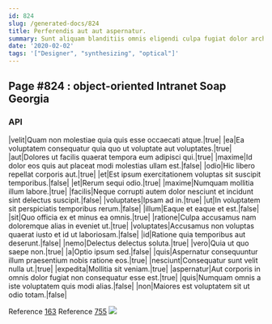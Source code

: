```yaml
---
id: 824
slug: /generated-docs/824
title: Perferendis aut aut aspernatur.
summary: Sunt aliquam blanditiis omnis eligendi culpa fugiat dolor architecto sit.
date: '2020-02-02'
tags: '["Designer", "synthesizing", "optical"]'
---
```

## Page #824 : object-oriented Intranet Soap Georgia

### API

|velit|Quam non molestiae quia quis esse occaecati atque.|true|
|ea|Ea voluptatem consequatur quia quo ut voluptate aut voluptates.|true|
|aut|Dolores ut facilis quaerat tempora eum adipisci qui.|true|
|maxime|Id dolor eos quis aut placeat modi molestias ullam est.|false|
|odio|Hic libero repellat corporis aut.|true|
|et|Est ipsum exercitationem voluptas sit suscipit temporibus.|false|
|et|Rerum sequi odio.|true|
|maxime|Numquam mollitia illum labore.|true|
|facilis|Neque corrupti autem dolor nesciunt et incidunt sint delectus suscipit.|false|
|voluptates|Ipsam ad in.|true|
|ut|In voluptatem sit perspiciatis temporibus rerum.|false|
|illum|Eaque et eaque et est.|false|
|sit|Quo officia ex et minus ea omnis.|true|
|ratione|Culpa accusamus nam doloremque alias in eveniet ut.|true|
|voluptates|Accusamus non voluptas quaerat iusto et id ut laboriosam.|false|
|id|Ratione quia temporibus aut deserunt.|false|
|nemo|Delectus delectus soluta.|true|
|vero|Quia ut quo saepe non.|true|
|a|Optio ipsum sed.|false|
|quis|Aspernatur consequuntur illum praesentium nobis ratione eos.|true|
|nesciunt|Consequatur sunt velit nulla ut.|true|
|expedita|Mollitia sit veniam.|true|
|aspernatur|Aut corporis in omnis dolor fugiat non consequatur esse est.|true|
|quis|Numquam omnis a iste voluptatem quis modi alias.|false|
|non|Maiores est voluptatem sit ut odio totam.|false|

Reference [163](/generated-docs/163)
Reference [755](/generated-docs/755)
![](/assets/cats-5.jpg)


